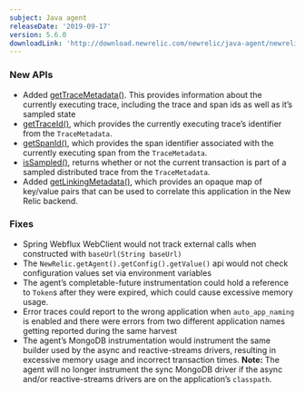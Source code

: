 ```yaml
---
subject: Java agent
releaseDate: '2019-09-17'
version: 5.6.0
downloadLink: 'http://download.newrelic.com/newrelic/java-agent/newrelic-agent/5.6.0/'
---
```


### New APIs

* Added [getTraceMetadata()](http://newrelic.github.io/java-agent-api/javadoc/com/newrelic/api/agent/Agent.html#getTraceMetadata()). This provides information about the currently executing trace, including the trace and span ids as well as it’s sampled state
* [getTraceId()](http://newrelic.github.io/java-agent-api/javadoc/com/newrelic/api/agent/TraceMetadata.html), which provides the currently executing trace’s identifier from the `TraceMetadata`.
* [getSpanId()](http://newrelic.github.io/java-agent-api/javadoc/com/newrelic/api/agent/TraceMetadata.html), which provides the span identifier associated with the currently executing span from the `TraceMetadata`.
* [isSampled()](http://newrelic.github.io/java-agent-api/javadoc/com/newrelic/api/agent/TraceMetadata.html), returns whether or not the current transaction is part of a sampled distributed trace from the `TraceMetadata`.
* Added [getLinkingMetadata()](http://newrelic.github.io/java-agent-api/javadoc/com/newrelic/api/agent/Agent.html#getLinkingMetadata()), which provides an opaque map of key/value pairs that can be used to correlate this application in the New Relic backend.

### Fixes

* Spring Webflux WebClient would not track external calls when constructed with `baseUrl(String baseUrl)`
* The `NewRelic.getAgent().getConfig().getValue()` api would not check configuration values set via environment variables
* The agent’s completable-future instrumentation could hold a reference to `Token`s after they were expired, which could cause excessive memory usage.
* Error traces could report to the wrong application when `auto_app_naming` is enabled and there were errors from two different application names getting reported during the same harvest
* The agent’s MongoDB instrumentation would instrument the same builder used by the async and reactive-streams drivers, resulting in excessive memory usage and incorrect transaction times. **Note:** The agent will no longer instrument the sync MongoDB driver if the async and/or reactive-streams drivers are on the application’s `classpath`.
